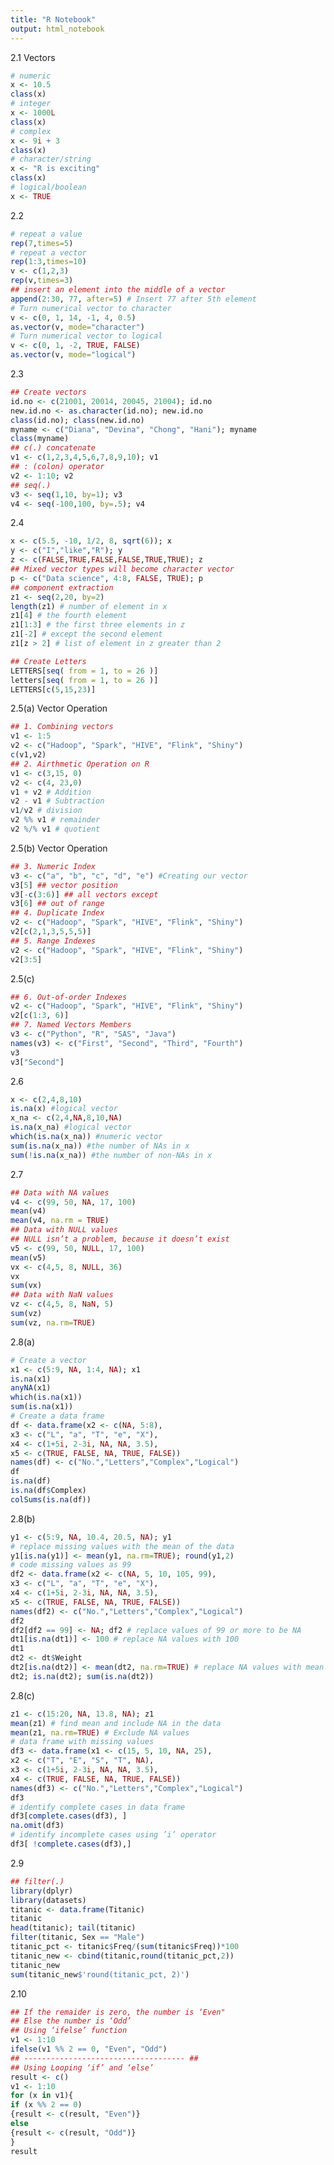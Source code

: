 ---
title: "R Notebook"
output: html_notebook
---
2.1 Vectors
```{r}
# numeric
x <- 10.5
class(x)
# integer
x <- 1000L
class(x)
# complex
x <- 9i + 3
class(x)
# character/string
x <- "R is exciting"
class(x)
# logical/boolean
x <- TRUE
```
2.2
```{r}
# repeat a value
rep(7,times=5)
# repeat a vector
rep(1:3,times=10)
v <- c(1,2,3)
rep(v,times=3)
## insert an element into the middle of a vector
append(2:30, 77, after=5) # Insert 77 after 5th element
# Turn numerical vector to character
v <- c(0, 1, 14, -1, 4, 0.5)
as.vector(v, mode="character")
# Turn numerical vector to logical
v <- c(0, 1, -2, TRUE, FALSE)
as.vector(v, mode="logical")
```
2.3
```{r}
## Create vectors
id.no <- c(21001, 20014, 20045, 21004); id.no
new.id.no <- as.character(id.no); new.id.no
class(id.no); class(new.id.no)
myname <- c("Diana", "Devina", "Chong", "Hani"); myname
class(myname)
## c(.) concatenate
v1 <- c(1,2,3,4,5,6,7,8,9,10); v1
## : (colon) operator
v2 <- 1:10; v2
## seq(.)
v3 <- seq(1,10, by=1); v3
v4 <- seq(-100,100, by=.5); v4
```
2.4
```{r}
x <- c(5.5, -10, 1/2, 8, sqrt(6)); x
y <- c("I","like","R"); y
z <- c(FALSE,TRUE,FALSE,FALSE,TRUE,TRUE); z
## Mixed vector types will become character vector
p <- c("Data science", 4:8, FALSE, TRUE); p
## component extraction
z1 <- seq(2,20, by=2)
length(z1) # number of element in x
z1[4] # the fourth element
z1[1:3] # the first three elements in z
z1[-2] # except the second element
z1[z > 2] # list of element in z greater than 2

## Create Letters
LETTERS[seq( from = 1, to = 26 )]
letters[seq( from = 1, to = 26 )]
LETTERS[c(5,15,23)]
```
2.5(a) Vector Operation
```{r}
## 1. Combining vectors
v1 <- 1:5
v2 <- c("Hadoop", "Spark", "HIVE", "Flink", "Shiny")
c(v1,v2)
## 2. Airthmetic Operation on R
v1 <- c(3,15, 0)
v2 <- c(4, 23,0)
v1 + v2 # Addition
v2 - v1 # Subtraction
v1/v2 # division
v2 %% v1 # remainder
v2 %/% v1 # quotient
```
2.5(b) Vector Operation
```{r}
## 3. Numeric Index
v3 <- c("a", "b", "c", "d", "e") #Creating our vector
v3[5] ## vector position
v3[-c(3:6)] ## all vectors except
v3[6] ## out of range
## 4. Duplicate Index
v2 <- c("Hadoop", "Spark", "HIVE", "Flink", "Shiny")
v2[c(2,1,3,5,5,5)]
## 5. Range Indexes
v2 <- c("Hadoop", "Spark", "HIVE", "Flink", "Shiny")
v2[3:5]
```
2.5(c)
```{r}
## 6. Out-of-order Indexes
v2 <- c("Hadoop", "Spark", "HIVE", "Flink", "Shiny")
v2[c(1:3, 6)]
## 7. Named Vectors Members
v3 <- c("Python", "R", "SAS", "Java")
names(v3) <- c("First", "Second", "Third", "Fourth")
v3
v3["Second"]

```
2.6
```{r}
x <- c(2,4,8,10)
is.na(x) #logical vector
x_na <- c(2,4,NA,8,10,NA)
is.na(x_na) #logical vector
which(is.na(x_na)) #numeric vector
sum(is.na(x_na)) #the number of NAs in x
sum(!is.na(x_na)) #the number of non-NAs in x
```
2.7
```{r}
## Data with NA values
v4 <- c(99, 50, NA, 17, 100)
mean(v4)
mean(v4, na.rm = TRUE)
## Data with NULL values
## NULL isn’t a problem, because it doesn’t exist
v5 <- c(99, 50, NULL, 17, 100)
mean(v5)
vx <- c(4,5, 8, NULL, 36)
vx
sum(vx)
## Data with NaN values
vz <- c(4,5, 8, NaN, 5)
sum(vz)
sum(vz, na.rm=TRUE)
```
2.8(a)
```{r}
# Create a vector
x1 <- c(5:9, NA, 1:4, NA); x1
is.na(x1)
anyNA(x1)
which(is.na(x1))
sum(is.na(x1))
# Create a data frame
df <- data.frame(x2 <- c(NA, 5:8),
x3 <- c("L", "a", "T", "e", "X"),
x4 <- c(1+5i, 2-3i, NA, NA, 3.5),
x5 <- c(TRUE, FALSE, NA, TRUE, FALSE))
names(df) <- c("No.","Letters","Complex","Logical")
df
is.na(df)
is.na(df$Complex)
colSums(is.na(df))

```
2.8(b)
```{r}
y1 <- c(5:9, NA, 10.4, 20.5, NA); y1
# replace missing values with the mean of the data
y1[is.na(y1)] <- mean(y1, na.rm=TRUE); round(y1,2)
# code missing values as 99
df2 <- data.frame(x2 <- c(NA, 5, 10, 105, 99),
x3 <- c("L", "a", "T", "e", "X"),
x4 <- c(1+5i, 2-3i, NA, NA, 3.5),
x5 <- c(TRUE, FALSE, NA, TRUE, FALSE))
names(df2) <- c("No.","Letters","Complex","Logical")
df2
df2[df2 == 99] <- NA; df2 # replace values of 99 or more to be NA
dt1[is.na(dt1)] <- 100 # replace NA values with 100
dt1
dt2 <- dt$Weight
dt2[is.na(dt2)] <- mean(dt2, na.rm=TRUE) # replace NA values with mean
dt2; is.na(dt2); sum(is.na(dt2))
```
2.8(c)
```{r}
z1 <- c(15:20, NA, 13.8, NA); z1
mean(z1) # find mean and include NA in the data
mean(z1, na.rm=TRUE) # Exclude NA values
# data frame with missing values
df3 <- data.frame(x1 <- c(15, 5, 10, NA, 25),
x2 <- c("T", "E", "S", "T", NA),
x3 <- c(1+5i, 2-3i, NA, NA, 3.5),
x4 <- c(TRUE, FALSE, NA, TRUE, FALSE))
names(df3) <- c("No.","Letters","Complex","Logical")
df3
# identify complete cases in data frame
df3[complete.cases(df3), ]
na.omit(df3)
# identify incomplete cases using ’i’ operator
df3[ !complete.cases(df3),]
```
2.9
```{r}
## filter(.)
library(dplyr)
library(datasets)
titanic <- data.frame(Titanic)
titanic
head(titanic); tail(titanic)
filter(titanic, Sex == "Male")
titanic_pct <- titanic$Freq/(sum(titanic$Freq))*100
titanic_new <- cbind(titanic,round(titanic_pct,2))
titanic_new
sum(titanic_new$'round(titanic_pct, 2)')
```
2.10
```{r}
## If the remaider is zero, the number is ‘Even"
## Else the number is ‘Odd’
## Using ‘ifelse’ function
v1 <- 1:10
ifelse(v1 %% 2 == 0, "Even", "Odd")
## ------------------------------------ ##
## Using Looping ‘if’ and ‘else’
result <- c()
v1 <- 1:10
for (x in v1){
if (x %% 2 == 0)
{result <- c(result, "Even")}
else
{result <- c(result, "Odd")}
}
result
```



